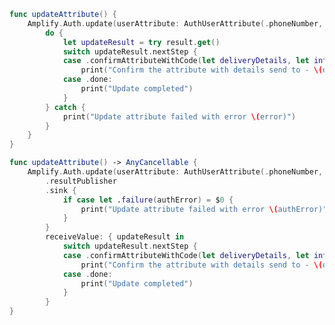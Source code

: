 <BlockSwitcher>

<Block name="Listener (iOS 11+)">

```swift
func updateAttribute() {
    Amplify.Auth.update(userAttribute: AuthUserAttribute(.phoneNumber, value: "+2223334444")) { result in
        do {
            let updateResult = try result.get()
            switch updateResult.nextStep {
            case .confirmAttributeWithCode(let deliveryDetails, let info):
                print("Confirm the attribute with details send to - \(deliveryDetails) \(info)")
            case .done:
                print("Update completed")
            }
        } catch {
            print("Update attribute failed with error \(error)")
        }
    }
}
```

</Block>

<Block name="Combine">

```swift
func updateAttribute() -> AnyCancellable {
    Amplify.Auth.update(userAttribute: AuthUserAttribute(.phoneNumber, value: "+2223334444"))
        .resultPublisher
        .sink {
            if case let .failure(authError) = $0 {
                print("Update attribute failed with error \(authError)")
            }
        }
        receiveValue: { updateResult in
            switch updateResult.nextStep {
            case .confirmAttributeWithCode(let deliveryDetails, let info):
                print("Confirm the attribute with details send to - \(deliveryDetails) \(info)")
            case .done:
                print("Update completed")
            }
        }
}
```

</Block>

</BlockSwitcher>
